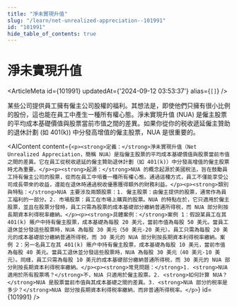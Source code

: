```yaml
---
title: "淨未實現升值"
slug: "/learn/net-unrealized-appreciation--101991"
id: "101991"
hide_table_of_contents: true
---
```



# 淨未實現升值

<ArticleMeta id={101991} updatedAt={'2024-09-12 03:53:37'} alias={`[]`} />
<div className='border-solid border-b border-t-0 my-4 border-[var(--ifm-color-gray-300)]' />

某些公司提供員工擁有僱主公司股權的福利。其想法是，即使他們只擁有很小比例的股份，這也能在員工中產生一種所有權心態。淨未實現升值 (NUA) 是僱主股票的平均成本基礎價值與股票當前市值之間的差異。如果你從你的税收遞延僱主贊助的退休計劃 (如 401(k)) 中分發高增值的僱主股票，NUA 是很重要的。

<AIContent content={`<p><strong>定義：</strong>淨未實現升值（Net Unrealized Appreciation，簡稱 NUA）是指僱主股票的平均成本基礎價值與股票當前市值之間的差異。它在員工從税收遞延的僱主贊助退休計劃（如 401(k)）中分發高增值的僱主股票時尤為重要。</p><p><strong>起源：</strong>NUA 的概念起源於美國税法，旨在鼓勵員工持有僱主公司的股票，從而在員工中培養一種所有權心態。通過這種方式，員工不僅能享受公司成長帶來的收益，還能在退休時通過税收優惠獲得額外的財務利益。</p><p><strong>類別與特點：</strong>NUA 主要涉及兩類股票：1. 僱主股票：由僱主提供的股票，通常作為員工福利的一部分。2. 市場股票：員工在市場上購買的股票。NUA 的特點在於，它只適用於僱主股票，並且在股票分發時，員工只需為股票的成本基礎部分繳納普通所得税，而 NUA 部分則按長期資本利得税率繳納。</p><p><strong>具體案例：</strong>案例 1：假設某員工在其 401(k) 賬户中持有僱主股票，成本基礎為每股 20 美元，當前市值為每股 50 美元。當員工退休並分發這些股票時，NUA 為每股 30 美元（50 美元-20 美元）。員工只需為每股 20 美元的成本基礎部分繳納普通所得税，而 30 美元的 NUA 部分則按長期資本利得税率繳納。案例 2：另一名員工在其 401(k) 賬户中持有僱主股票，成本基礎為每股 10 美元，當前市值為每股 40 美元。當員工退休並分發這些股票時，NUA 為每股 30 美元（40 美元-10 美元）。同樣，員工只需為每股 10 美元的成本基礎部分繳納普通所得税，而 30 美元的 NUA 部分則按長期資本利得税率繳納。</p><p><strong>常見問題：</strong>1. <strong>NUA 適用於所有股票嗎？</strong>不，NUA 只適用於僱主股票。2. <strong>如何計算 NUA？</strong>NUA 是股票當前市值與其成本基礎之間的差異。3. <strong>NUA 部分的税率是多少？</strong>NUA 部分按長期資本利得税率繳納，而非普通所得税率。</p>`} id={101991} />
